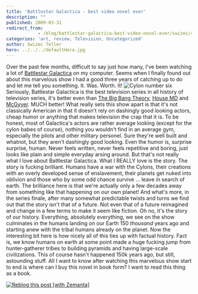 ```yaml
---
title: 'Battlestar Galactica - best video novel ever'
description: ""
published: 2009-03-31
redirect_from: 
            - /blog/battlestar-galactica-best-video-novel-ever/swizec/471
categories: 'art, review, Television, Uncategorized'
author: Swizec Teller
hero: ../../../defaultHero.jpg
---
```

Over the past few months, difficult to say just how many, I've been watching a lot of [Battlestar Galactica](http://www.scifi.com/battlestar/ "Battlestar Galactica") on my computer. Seems when I finally found out about this marvelous show I had a good three years of catching up to do and let me tell you something. It. Was. Worth. It! ![](http://blogs.seattleweekly.com/threadcount/cylon6.jpg "Cylon number six") Seriously, Battlestar Galactica is the best television series in all history of television series, it's better even than [The Big Bang Theory](http://alpha.cbs.com/primetime/big_bang_theory/ "The Big Bang Theory"), [House MD](http://en.wikipedia.org/wiki/House_%28TV_series%29 "House (TV series)") and [McGyver](http://en.wikipedia.org/wiki/MacGyver "MacGyver"). MUCH better! What really sets this show apart is that it's not classically American in that it doesn't rely on dashingly good looking actors, cheap humor or anything that makes television the crap that it is. To be honest, most of Galactica's actors are rather average looking (except for the cylon babes of course), nothing you wouldn't find in an average gym, especially the pilots and other military personel. Sure they're well built and whatnot, but they aren't dashingly good looking. Even the humor is, surprise surprise, human. Never feels written, never feels repetitive and boring, just looks like plain and simple everyday arsing around. But that's not really what I love about Battlestar Galactica. What I REALLY love is the story. The story is fucking brilliant. Humans have a war with the Cylons, their creations with an overly developed sense of enslavement, their planets get nuked into oblivion and those who by some odd chance survive ... leave in search of earth. The brilliance here is that we're actually only a few decades away from something like that happening on our own planet! And what's more, in the series finale, after many somewhat predictable twists and turns we find out that the story isn't that of a future. Not even that of a future reimagined and change in a few terms to make it seem like fiction. Oh no, it's the story of our history. Everything, absolutely everything, we see on the show culminates in the humans landing on our Earth 150 _thousand_ years ago and starting anew with the tribal humans already on the planet. Now the interesting bit here is how nicely all of this ties up with factual history. Fact is, we know humans on earth at some point made a huge fucking jump from hunter-gatherer tribes to building pyramids and having large-scale civilizations. This of course hasn't happened 150k years ago, but still, astounding stuff. All I want to know after watching this marvelous show start to end is where can I buy this novel in book form? I want to read this thing as a book.

[![Reblog this post \[with Zemanta\]](http://img.zemanta.com/reblog_e.png?x-id=b32d328f-b889-45d5-acd3-a7ff873b122c)](http://reblog.zemanta.com/zemified/b32d328f-b889-45d5-acd3-a7ff873b122c/ "Zemified by Zemanta")